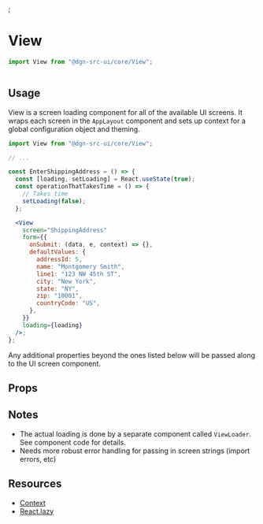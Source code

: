 <Meta title="View" component={View} />;

# View

```jsx
import View from "@dgn-src-ui/core/View";
```

```jsx
```

## Usage

View is a screen loading component for all of the available UI screens. It wraps each screen in the `AppLayout` component and sets up context for a global configuration object and theming.

```jsx
import View from "@dgn-src-ui/core/View";

// ...

const EnterShippingAddress = () => {
  const [loading, setLoading] = React.useState(true);
  const operationThatTakesTime = () => {
    // Takes time
    setLoading(false);
  };

  <View
    screen="ShippingAddress"
    form={{
      onSubmit: (data, e, context) => {},
      defaultValues: {
        addressId: 5,
        name: "Montgomery Smith",
        line1: "123 NW 45th ST",
        city: "New York",
        state: "NY",
        zip: "10001",
        countryCode: "US",
      },
    }}
    loading={loading}
  />;
};
```

Any additional properties beyond the ones listed below will be passed along to the UI screen component.

## Props

<Props of={View} />

## Notes

- The actual loading is done by a separate component called `ViewLoader`. See component code for details.
- Needs more robust error handling for passing in screen strings (import errors, etc)

## Resources

- [Context](https://reactjs.org/docs/context.html)
- [React.lazy](https://reactjs.org/docs/code-splitting.html#reactlazy)
